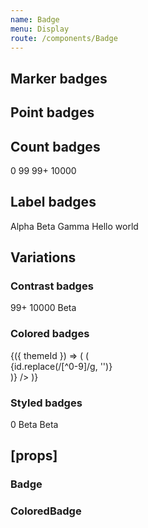 ```yaml
---
name: Badge
menu: Display
route: /components/Badge
---
```



<PageTitle title="Badge" src="components/Badge" />

## Marker badges

<Playground>
  <ThemeWrapper>
    <div style={{ position: 'relative', width: '20px', height: '20px', backgroundColor: themes.light['color-BG40'] }}>
      <Badge position="top-left" shape="marker" color="primary" />
      <Badge position="top-right" shape="marker" color="success" />
      <Badge position="bottom-left" shape="marker" color="warning" />
      <Badge position="bottom-right" shape="marker" color="danger" />
    </div>
  </ThemeWrapper>
</Playground>

## Point badges

<Playground>
  <ThemeWrapper>
    <div style={{ position: 'relative', width: '20px', height: '20px', backgroundColor: themes.light['color-BG40'] }}>
      <Badge position="top-left" shape="point" color="primary" />
      <Badge position="top-right" shape="point" color="success" />
      <Badge position="bottom-left" shape="point" color="warning" />
      <Badge position="bottom-right" shape="point" color="danger" />
    </div>
  </ThemeWrapper>
</Playground>

## Count badges

<Playground>
  <ThemeWrapper>
    <div style={{ position: 'relative', width: '40px', height: '40px', backgroundColor: themes.light['color-BG40'] }}>
      <Badge position="top-left" shape="count" color="primary">
        0
      </Badge>
      <Badge position="top-right" shape="count" color="success">
        99
      </Badge>
      <Badge position="bottom-left" shape="count" color="warning">
        99+
      </Badge>
      <Badge position="bottom-right" shape="count" color="danger">
        10000
      </Badge>
    </div>
  </ThemeWrapper>
</Playground>

## Label badges

<Playground>
  <ThemeWrapper>
    <div style={{ position: 'relative', width: '100px', height: '40px', backgroundColor: themes.light['color-BG40'] }}>
      <Badge position="top-left" shape="label" color="primary">
        Alpha
      </Badge>
      <Badge position="top-right" shape="label" color="success">
        Beta
      </Badge>
      <Badge position="bottom-left" shape="label" color="warning">
        Gamma
      </Badge>
      <Badge position="bottom-right" shape="label" color="danger">
        Hello world
      </Badge>
    </div>
  </ThemeWrapper>
</Playground>

## Variations

### Contrast badges

<Playground>
  <ThemeWrapper contrast>
    <div
      style={{
        position: 'relative',
        width: '40px',
        height: '40px',
        backgroundColor: themes.light['contrast-palette-quieter-color'],
      }}
    >
      <Badge contrast position="top-left" shape="marker" />
      <Badge contrast position="top-right" shape="count">
        99+
      </Badge>
      <Badge contrast position="bottom-left" shape="count">
        10000
      </Badge>
      <Badge contrast position="bottom-right" shape="label">
        Beta
      </Badge>
    </div>
  </ThemeWrapper>
</Playground>

### Colored badges

<Playground>
  <ThemeWrapper withThemeId>
    {({ themeId }) => (
      <Flex wrap>
        <ColorLooper
          themeId={themeId}
          render={({ id }) => (
            <Rhythm m={4} key={`P${id}`}>
              <div style={{ position: 'relative', width: 0, height: '40px' }}>
                <ColoredBadge themeId={themeId} position="bottom-right" shape="marker" colorId={id} />
                <ColoredBadge themeId={themeId} position="top-right" shape="count" colorId={id}>
                  {id.replace(/[^0-9]/g, '')}
                </ColoredBadge>
              </div>
            </Rhythm>
          )}
        />
      </Flex>
    )}
  </ThemeWrapper>
</Playground>

### Styled badges

<Playground>
  <ThemeWrapper>
    <div style={{ position: 'relative', width: '80px', height: '40px' }}>
      <StyledBadge position="top-left" shape="marker" backgroundColor="#556270" textColor="#fff" />
      <StyledBadge position="top-right" shape="count" backgroundColor="#556270" textColor="#fff">
        0
      </StyledBadge>
      <StyledBadge position="bottom-left" shape="label" backgroundColor="#556270" textColor="#fff">
        Beta
      </StyledBadge>
      <StyledBadge
        position="bottom-right"
        shape="label"
        backgroundColor="#556270"
        textColor="#fff"
        style={{ fontSize: '16px' }}
      >
        Beta
      </StyledBadge>
    </div>
  </ThemeWrapper>
</Playground>

## \[props\]

### Badge

<Props of={Badge} />

### ColoredBadge

<Props of={ColoredBadge} />
